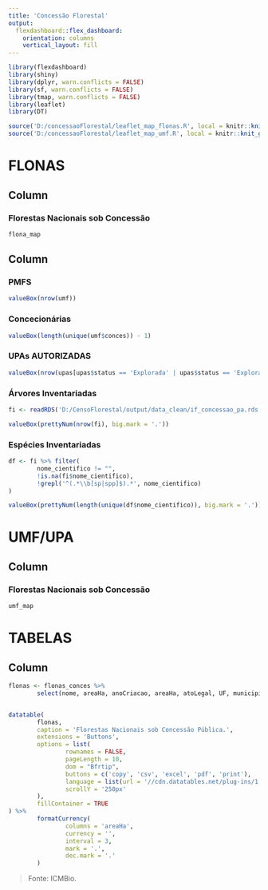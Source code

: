 ```yaml
---
title: 'Concessão Florestal'
output: 
  flexdashboard::flex_dashboard:
    orientation: columns
    vertical_layout: fill
---
```


```r
library(flexdashboard)
library(shiny)
library(dplyr, warn.conflicts = FALSE)
library(sf, warn.conflicts = FALSE)
library(tmap, warn.conflicts = FALSE)
library(leaflet)
library(DT)
```

```r
source('D:/concessaoFlorestal/leaflet_map_flonas.R', local = knitr::knit_global())
source('D:/concessaoFlorestal/leaflet_map_umf.R', local = knitr::knit_global())
```

FLONAS
=============================
Column
-----------------------------------------------------------------------

### Florestas Nacionais sob Concessão

```r
flona_map
```

Column {data-width=100, data-orientaion=rows}
-----------------------------------------------------------------------
### PMFS
```r
valueBox(nrow(umf))
```

### Concecionárias
```r
valueBox(length(unique(umf$conces)) - 1)
```

### UPAs AUTORIZADAS
```r
valueBox(nrow(upas[upas$status == 'Explorada' | upas$status == 'Explorando', ]))
```

### Árvores Inventariadas
```r
fi <- readRDS('D:/CensoFlorestal/output/data_clean/if_concessao_pa.rds')

valueBox(prettyNum(nrow(fi), big.mark = '.'))
```

### Espécies Inventariadas
```r
df <- fi %>% filter(
        nome_cientifico != "",
        !is.na(fi$nome_cientifico),
        !grepl('^(.*\\b[sp|spp]$).*', nome_cientifico)
)

valueBox(prettyNum(length(unique(df$nome_cientifico)), big.mark = '.'))
```


UMF/UPA
=============================
Column
-----------------------------------------------------------------------

### Florestas Nacionais sob Concessão
```r
umf_map
```


TABELAS
=============================
Column
-----------------------------------------------------------------------

```r
flonas <- flonas_conces %>%
        select(nome, areaHa, anoCriacao, areaHa, atoLegal, UF, municipios)


datatable(
        flonas,
        caption = 'Florestas Nacionais sob Concessão Pública.', 
        extensions = 'Buttons',
        options = list(
                rownames = FALSE,
                pageLength = 10,
                dom = "Bfrtip",
                buttons = c('copy', 'csv', 'excel', 'pdf', 'print'),
                language = list(url = '//cdn.datatables.net/plug-ins/1.10.11/i18n/Portuguese.json'),
                scrollY = '250px'
        ),
        fillContainer = TRUE
) %>%
        formatCurrency(
                columns = 'areaHa',
                currency = '',
                interval = 3,
                mark = '.',
                dec.mark = '.'
        )
```
> Fonte: ICMBio.
